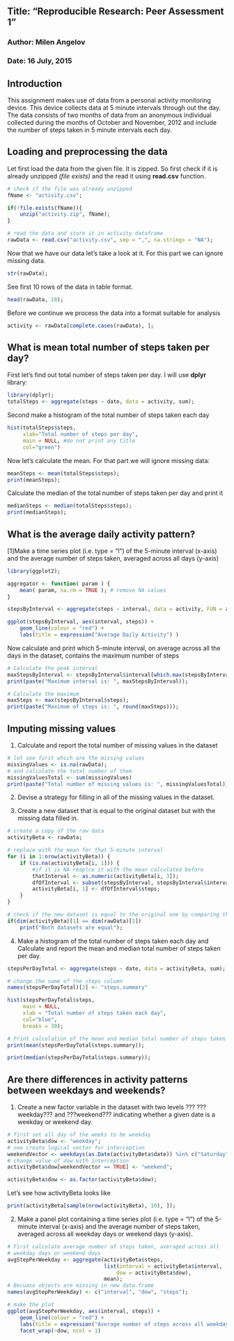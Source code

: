 ## Title: "Reproducible Research: Peer Assessment 1"
### Author: Milen Angelov
### Date: 16 July, 2015

## Introduction
This assignment makes use of data from a personal activity monitoring device. This device collects data at 5 minute intervals through out the day. The data consists of two months of data from an anonymous individual collected during the months of October and November, 2012 and include the number of steps taken in 5 minute intervals each day.

## Loading and preprocessing the data
Let first load the data from the given file. It is zipped. So first check if it is already unzipped *(file exists)* and the read it using **read.csv** function.

```r
# check if the file was already unzipped
fName <- "activity.csv";

if(!file.exists(fName)){
    unzip("activity.zip", fName);
}

# read the data and store it in activity dataframe
rawData <- read.csv("activity.csv", sep = ",", na.strings = "NA");
```
   
Now that we have our data let's take a look at it. For this part we can ignore missing data.
```r
str(rawData);
```

See first 10 rows of the data in table format.
```r
head(rawData, 10);
```
  
Before we continue we process the data into a format suitable for analysis
```r
activity <- rawData[complete.cases(rawData), ];
```


## What is mean total number of steps taken per day?
First let's find out total number of steps taken per day. I will use **dplyr** library:
```r
library(dplyr);
totalSteps <- aggregate(steps ~ date, data = activity, sum);
```
 
Second make a histogram of the total number of steps taken each day


```r
hist(totalSteps$steps, 
     xlab="Total number of steps per day",
     main = NULL, #do not print any title
     col="green")
```


Now let's calculate the mean. For that part we will ignore missing data:
```r
meanSteps <- mean(totalSteps$steps);
print(meanSteps);
```

Calculate the median of the total number of steps taken per day and print it
```r
medianSteps <- median(totalSteps$steps);
print(medianSteps);
```

## What is the average daily activity pattern?
[1]Make a time series plot (i.e. type = "l") of the 5-minute interval (x-axis) and the average number of steps taken, averaged across all days (y-axis)
```r
library(ggplot2);

aggregator <- function( param ) {
    mean( param, na.rm = TRUE ); # remove NA values
}

stepsByInterval <- aggregate(steps ~ interval, data = activity, FUN = aggregator);

ggplot(stepsByInterval, aes(interval, steps)) + 
    geom_line(colour = "red") + 
    labs(title = expression("Average Daily Activity") )
```

Now calculate and print which 5-minute interval, on average across all the days in the dataset, contains the maximum number of steps
```r
# Calculate the peak interval
maxStepsByInterval <- stepsByInterval$interval[which.max(stepsByInterval$steps)];
print(paste("Maximum interval is: ", maxStepsByInterval));

# Calculate the maximum
maxSteps <- max(stepsByInterval$steps);
print(paste("Maximum of steps is: ", round(maxSteps)));
```

## Imputing missing values
1. Calculate and report the total number of missing values in the dataset
```r
# let see first which are the missing values
missingValues <- is.na(rawData);
# and calculate the total number of them
missingValuesTotal <- sum(missingValues)
print(paste("Total number of missing values is: ", missingValuesTotal));
```

2. Devise a strategy for filling in all of the missing values in the dataset. 

3. Create a new dataset that is equal to the original dataset but with the missing data filled in.
```r
# create a copy of the raw data
activityBeta <- rawData;

# replace with the mean for that 5-minute interval
for (i in 1:nrow(activityBeta)) {
    if (is.na(activityBeta[i, 1])) {
        #if it is NA reaplce it with the mean calculated before
        thatInterval <- as.numeric(activityBeta[i, 3]);
        dfOfInterval <- subset(stepsByInterval, stepsByInterval$interval == thatInterval);
        activityBeta[i, 1] <- dfOfInterval$steps;
    }
}

# check if the new dataset is equal to the original one by comparing the number of rows
if(dim(activityBeta)[1] == dim(rawData)[1])
    print("Both datasets are equal");
```
4. Make a histogram of the total number of steps taken each day and Calculate and report the mean and median total number of steps taken per day.
```r
stepsPerDayTotal <- aggregate(steps ~ date, data = activityBeta, sum);

# change the name of the steps column
names(stepsPerDayTotal)[2] <- "steps.summary"

hist(stepsPerDayTotal$steps,
     main = NULL,
     xlab = "Total number of steps taken each day", 
     col="blue",
     breaks = 30);

# Print calculation of the mean and median total number of steps taken per day 
print(mean(stepsPerDayTotal$steps.summary));

print(median(stepsPerDayTotal$steps.summary));
```

## Are there differences in activity patterns between weekdays and weekends?
1. Create a new factor variable in the dataset with two levels ??? ???weekday??? and ???weekend??? indicating whether a given date is a weekday or weekend day.
```r
# first set all day of the weeks to be weekday
activityBeta$dow <- "weekday";
# now create logical vector for interception
weekendVector <- weekdays(as.Date(activityBeta$date)) %in% c("Saturday", "Sunday");
# change value of dow with interception 
activityBeta$dow[weekendVector == TRUE] <- "weekend";

activityBeta$dow <- as.factor(activityBeta$dow);
```

Let's see how activityBeta looks like
```r
print(activityBeta[sample(nrow(activityBeta), 10), ]);
```

2. Make a panel plot containing a time series plot (i.e. type = "l") of the 5-minute interval (x-axis) and the average number of steps taken, averaged across all weekday days or weekend days (y-axis).
```r
# First calculate average number of steps taken, averaged across all 
# weekday days or weekend days
avgStepPerWeekday <- aggregate(activityBeta$steps,
                               list(interval = activityBeta$interval, 
                                   dow = activityBeta$dow), 
                               mean);
# Becuase objects are missing in new data.frame
names(avgStepPerWeekday) <- c("interval", "dow", "steps");

# make the plot
ggplot(avgStepPerWeekday, aes(interval, steps)) + 
    geom_line(colour = "red") + 
    labs(title = expression("Average number of steps across all weekday") ) +
    facet_wrap(~dow, ncol = 1)
```

